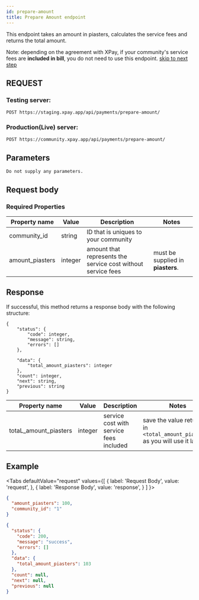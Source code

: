```yaml
---
id: prepare-amount
title: Prepare Amount endpoint
---
```



This endpoint takes an amount in piasters, calculates the service fees and returns the total amount.

Note: depending on the agreement with XPay, if your community's service fees are **included in bill**, you do not need to use this endpoint. [skip to next step](pay.md)

## REQUEST

### Testing server:

```
POST https://staging.xpay.app/api/payments/prepare-amount/
```

### Production(Live) server:

```
POST https://community.xpay.app/api/payments/prepare-amount/
```

## Parameters

    Do not supply any parameters.

## Request body

### Required Properties

| Property name   | Value   | Description                                                  | Notes                             |
| --------------- | ------- | ------------------------------------------------------------ | --------------------------------- |
| community_id    | string  | ID that is uniques to your community                         |
| amount_piasters | integer | amount that represents the service cost without service fees | must be supplied in **piasters**. |

## Response

If successful, this method returns a response body with the following structure:

```
{
	"status": {
		"code": integer,
		"message": string,
		"errors": []
	},

	"data": {
		"total_amount_piasters": integer
	},
	"count": integer,
	"next": string,
	"previous": string
}
```

| Property name         | Value   | Description                             | Notes                                                                          |
| --------------------- | ------- | --------------------------------------- | ------------------------------------------------------------------------------ |
| totaL_amount_piasters | integer | service cost with service fees included | save the value returned in `<total_amount_piasters>` as you will use it later. |

## Example

<Tabs
  defaultValue="request"
  values={[
    { label: 'Request Body', value: 'request', },
    { label: 'Response Body', value: 'response', }  ]
}>
<TabItem value="request">

```json
{
  "amount_piasters": 100,
  "community_id": "1"
}
```

</TabItem>
<TabItem value="response">

```json
{
  "status": {
    "code": 200,
    "message": "success",
    "errors": []
  },
  "data": {
    "total_amount_piasters": 103
  },
  "count": null,
  "next": null,
  "previous": null
}
```

</TabItem>
</Tabs>

